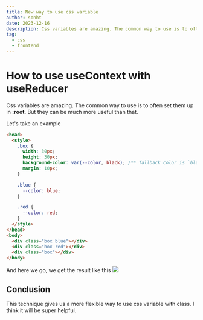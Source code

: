 ```yaml
---
title: New way to use css variable
author: sonht
date: 2023-12-16
description: Css variables are amazing. The common way to use is to often set them up in :root. But they can be much more useful than that.
tag:
  - css
  - frontend
---
```

# How to use useContext with useReducer
Css variables are amazing. The common way to use is to often set them up in **:root**. But they can be much more useful than that.

Let's take an example

```html filename="index.html"
<head>
  <style>
    .box {
      width: 30px;
      height: 30px;
      background-color: var(--color, black); /** fallback color is `black` */
      margin: 10px;
    }

    .blue {
      --color: blue;
    }

    .red {
      --color: red;
    }
  </style>
</head>
<body>
  <div class="box blue"></div>
  <div class="box red"></div>
  <div class="box"></div>
</body>
```

And here we go, we get the result like this
![](../../../public/images/new-way-to-use-css-variable.png)

## Conclusion
This technique gives us a more flexible way to use css variable with class. I think it will be super helpful.